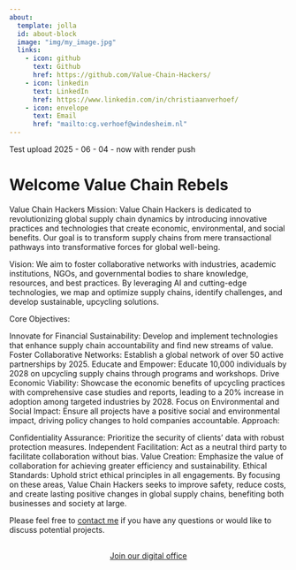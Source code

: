 ```yaml
---
about:
  template: jolla
  id: about-block
  image: "img/my_image.jpg"
  links:
    - icon: github
      text: Github
      href: https://github.com/Value-Chain-Hackers/
    - icon: linkedin
      text: LinkedIn
      href: https://www.linkedin.com/in/christiaanverhoef/
    - icon: envelope
      text: Email
      href: "mailto:cg.verhoef@windesheim.nl"  
---
```


::: {#about-block}
:::

Test upload 2025 - 06 - 04
- now with render push

# Welcome Value Chain Rebels

Value Chain Hackers
Mission:
Value Chain Hackers is dedicated to revolutionizing global supply chain dynamics by introducing innovative practices and technologies that create economic, environmental, and social benefits. Our goal is to transform supply chains from mere transactional pathways into transformative forces for global well-being.

Vision:
We aim to foster collaborative networks with industries, academic institutions, NGOs, and governmental bodies to share knowledge, resources, and best practices. By leveraging AI and cutting-edge technologies, we map and optimize supply chains, identify challenges, and develop sustainable, upcycling solutions.

Core Objectives:

Innovate for Financial Sustainability: Develop and implement technologies that enhance supply chain accountability and find new streams of value.
Foster Collaborative Networks: Establish a global network of over 50 active partnerships by 2025.
Educate and Empower: Educate 10,000 individuals by 2028 on upcycling supply chains through programs and workshops.
Drive Economic Viability: Showcase the economic benefits of upcycling practices with comprehensive case studies and reports, leading to a 20% increase in adoption among targeted industries by 2028.
Focus on Environmental and Social Impact: Ensure all projects have a positive social and environmental impact, driving policy changes to hold companies accountable.
Approach:

Confidentiality Assurance: Prioritize the security of clients' data with robust protection measures.
Independent Facilitation: Act as a neutral third party to facilitate collaboration without bias.
Value Creation: Emphasize the value of collaboration for achieving greater efficiency and sustainability.
Ethical Standards: Uphold strict ethical principles in all engagements.
By focusing on these areas, Value Chain Hackers seeks to improve safety, reduce costs, and create lasting positive changes in global supply chains, benefiting both businesses and society at large.

Please feel free to [contact me](mailto:cg.verhoef@windesheim.nl) if you have any questions or would like to discuss potential projects.

```{=html}
<div  style="margin: 30px; text-align: center;">
<a class="btn btn-primary" href="https://workadventure.lab.viridis.info" role="button" target="_blank" style="padding: 15px 30px;">Join our digital office</a>
</div>
```

